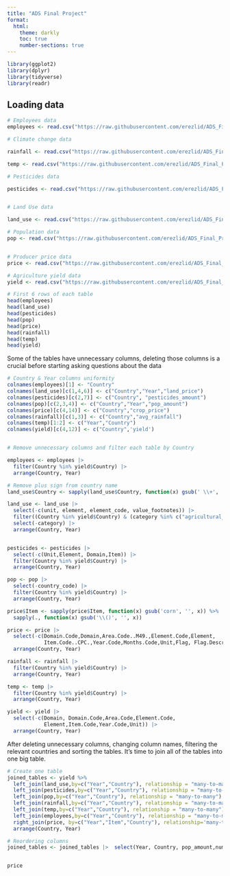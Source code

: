 ```yaml
---
title: "ADS Final Project"
format:
  html:
    theme: darkly
    toc: true
    number-sections: true
---
```


```r
library(ggplot2)
library(dplyr)
library(tidyverse)
library(readr)

```


## Loading data
```r

# Employees data
employees <- read.csv("https://raw.githubusercontent.com/erezlid/ADS_Final_Project/main/Data/Agriculture%20Employees%20/employ.csv")

# Climate change data

rainfall <- read.csv("https://raw.githubusercontent.com/erezlid/ADS_Final_Project/main/Data/Climate%20Change/rainfall.csv")

temp <- read.csv("https://raw.githubusercontent.com/erezlid/ADS_Final_Project/main/Data/Climate%20Change/temp.csv")

# Pesticides data

pesticides <- read.csv("https://raw.githubusercontent.com/erezlid/ADS_Final_Project/main/Data/Climate%20Change/pesticides.csv")


# Land Use data

land_use <- read.csv("https://raw.githubusercontent.com/erezlid/ADS_Final_Project/main/Data/Land%20Use%20/fao_data_land_data.csv")

# Population data
pop <- read.csv("https://raw.githubusercontent.com/erezlid/ADS_Final_Project/main/Data/Population/population_by_country.csv")


# Producer price data
price <- read.csv("https://raw.githubusercontent.com/erezlid/ADS_Final_Project/main/Data/Producer%20Price/Producer_Prices.csv")

# Agriculture yield data
yield <- read.csv("https://raw.githubusercontent.com/erezlid/ADS_Final_Project/main/Data/Yield/yield.csv")
```


```r
# First 6 rows of each table
head(employees)
head(land_use)
head(pesticides)
head(pop)
head(price)
head(rainfall)
head(temp)
head(yield)
```

Some of the tables have unnecessary columns, deleting those columns is a crucial before starting asking questions about the data

```r

# Country & Year columns uniformity
colnames(employees)[1] <- "Country"
colnames(land_use)[c(1,4,6)] <- c("Country","Year","land_price")
colnames(pesticides)[c(2,7)] <- c("Country", "pesticides_amount")
colnames(pop)[c(2,3,4)] <- c("Country","Year","pop_amount")
colnames(price)[c(4,14)] <- c("Country","crop_price")
colnames(rainfall)[c(1,3)] <- c("Country","avg_rainfall")
colnames(temp)[1:2] <- c("Year","Country")
colnames(yield)[c(4,12)] <- c("Country",'yield')


# Remove unnecessary columns and filter each table by Country

employees <- employees |>
  filter(Country %in% yield$Country) |>
  arrange(Country, Year)

# Remove plus sign from country name
land_use$Country <- sapply(land_use$Country, function(x) gsub(' \\+', '', x))

land_use <- land_use |>
  select(-c(unit, element, element_code, value_footnotes)) |>
  filter((Country %in% yield$Country) & (category %in% c("agricultural_area"))) |>
  select(-category) |>
  arrange(Country, Year)


pesticides <- pesticides |>
  select(-c(Unit,Element, Domain,Item)) |>
  filter(Country %in% yield$Country) |>
  arrange(Country, Year)

pop <- pop |>
  select(-country_code) |>
  filter(Country %in% yield$Country) |>
  arrange(Country, Year)

price$Item <- sapply(price$Item, function(x) gsub('corn', '', x)) %>%
  sapply(., function(x) gsub('\\()', '', x))

price <- price |>
  select(-c(Domain.Code,Domain,Area.Code..M49.,Element.Code,Element,
            Item.Code..CPC.,Year.Code,Months.Code,Unit,Flag, Flag.Description, Months)) |>
  arrange(Country, Year)

rainfall <- rainfall |>
  filter(Country %in% yield$Country) |>
  arrange(Country, Year)

temp <- temp |>
  filter(Country %in% yield$Country) |>
  arrange(Country, Year)

yield <- yield |>
  select(-c(Domain, Domain.Code,Area.Code,Element.Code,
            Element,Item.Code,Year.Code,Unit)) |>
  arrange(Country, Year)
```

After deleting unnecessary columns, changing column names, filtering the relevant countries and sorting the tables. It's time to join all of the tables into one big table.

```r
# Create one table
joined_tables <- yield %>%
  left_join(land_use,by=c("Year","Country"), relationship = "many-to-many") %>%
  left_join(pesticides,by=c("Year","Country"), relationship = "many-to-many") %>%
  left_join(pop,by=c("Year","Country"), relationship = "many-to-many") %>%
  left_join(rainfall,by=c("Year","Country"), relationship = "many-to-many") %>%
  left_join(temp,by=c("Year","Country"), relationship = "many-to-many") %>%
  left_join(employees,by=c("Year","Country"), relationship = "many-to-many") %>%
  right_join(price, by=c("Year","Item","Country"), relationship='many-to-many') %>%
  arrange(Country, Year)

# Reordering columns
joined_tables <- joined_tables |>  select(Year, Country, pop_amount,number_employed_agri,avg_temp, avg_rainfall,land_price,Item, pesticides_amount, crop_price, yield)

```

```r



```

```r
price
```








